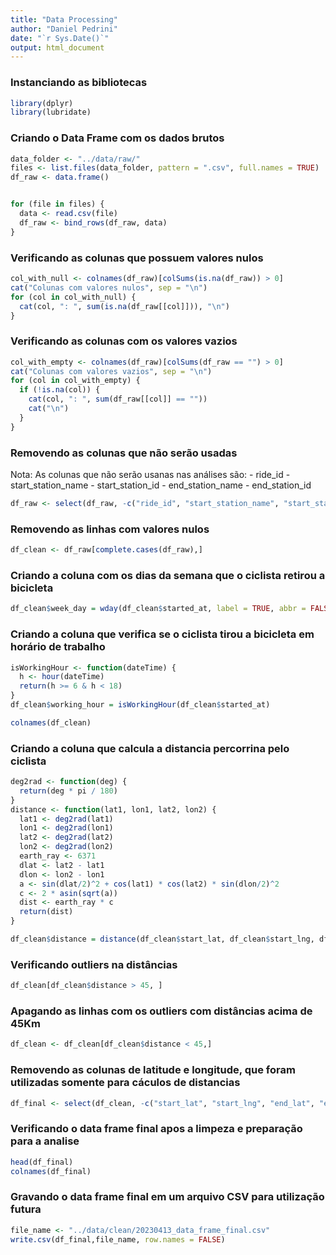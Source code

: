 ```yaml
---
title: "Data Processing"
author: "Daniel Pedrini"
date: "`r Sys.Date()`"
output: html_document
---
```


### Instanciando as bibliotecas
```r
library(dplyr)
library(lubridate)
```

### Criando o Data Frame com os dados brutos
```r
data_folder <- "../data/raw/"
files <- list.files(data_folder, pattern = ".csv", full.names = TRUE)
df_raw <- data.frame()


for (file in files) {
  data <- read.csv(file)
  df_raw <- bind_rows(df_raw, data)
}
```

### Verificando as colunas que possuem valores nulos
```r
col_with_null <- colnames(df_raw)[colSums(is.na(df_raw)) > 0]
cat("Colunas com valores nulos", sep = "\n")
for (col in col_with_null) {
  cat(col, ": ", sum(is.na(df_raw[[col]])), "\n")
}
```

### Verificando as colunas com os valores vazios
```r
col_with_empty <- colnames(df_raw)[colSums(df_raw == "") > 0]
cat("Colunas com valores vazios", sep = "\n")
for (col in col_with_empty) {
  if (!is.na(col)) {
    cat(col, ": ", sum(df_raw[[col]] == ""))
    cat("\n")
  }
}

```
### Removendo as colunas que não serão usadas
Nota: As colunas que não serão usanas nas análises são:
- ride_id
- start_station_name
- start_station_id
- end_station_name
- end_station_id
```r
df_raw <- select(df_raw, -c("ride_id", "start_station_name", "start_station_id", "end_station_name", "end_station_id"))
```

### Removendo as linhas com valores nulos
```r
df_clean <- df_raw[complete.cases(df_raw),]
```

### Criando a coluna com os dias da semana que o ciclista retirou a bicicleta
```r
df_clean$week_day = wday(df_clean$started_at, label = TRUE, abbr = FALSE)
```

### Criando a coluna que verifica se o ciclista tirou a bicicleta em horário de trabalho
```r
isWorkingHour <- function(dateTime) {
  h <- hour(dateTime)
  return(h >= 6 & h < 18)
}
df_clean$working_hour = isWorkingHour(df_clean$started_at)
```

```r
colnames(df_clean)
```



### Criando a coluna que calcula a distancia percorrina pelo ciclista
```r
deg2rad <- function(deg) {
  return(deg * pi / 180)
}
distance <- function(lat1, lon1, lat2, lon2) {
  lat1 <- deg2rad(lat1)
  lon1 <- deg2rad(lon1)
  lat2 <- deg2rad(lat2)
  lon2 <- deg2rad(lon2)
  earth_ray <- 6371
  dlat <- lat2 - lat1
  dlon <- lon2 - lon1
  a <- sin(dlat/2)^2 + cos(lat1) * cos(lat2) * sin(dlon/2)^2
  c <- 2 * asin(sqrt(a))
  dist <- earth_ray * c
  return(dist)
}

df_clean$distance = distance(df_clean$start_lat, df_clean$start_lng, df_clean$end_lat, df_clean$end_lng)
```

### Verificando outliers na distâncias
```r
df_clean[df_clean$distance > 45, ]
```

### Apagando as linhas com os outliers com distâncias acima de 45Km
```r
df_clean <- df_clean[df_clean$distance < 45,]
```

### Removendo as colunas de latitude e longitude, que foram utilizadas somente para cáculos de distancias
```r
df_final <- select(df_clean, -c("start_lat", "start_lng", "end_lat", "end_lng"))
```

### Verificando o data frame final apos a limpeza e preparação para a analise
```r
head(df_final)
colnames(df_final)
```
### Gravando o data frame final em um arquivo CSV para utilização futura
```r
file_name <- "../data/clean/20230413_data_frame_final.csv"
write.csv(df_final,file_name, row.names = FALSE)
```

